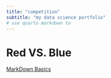 ```yaml
---
title: "competition"
subtitle: "my data science portfolio"
# use quarto markdown to 
---
```


# Red VS. Blue

[MarkDown Basics](https://quarto.org/docs/authoring/markdown-basics.html#links-images)
